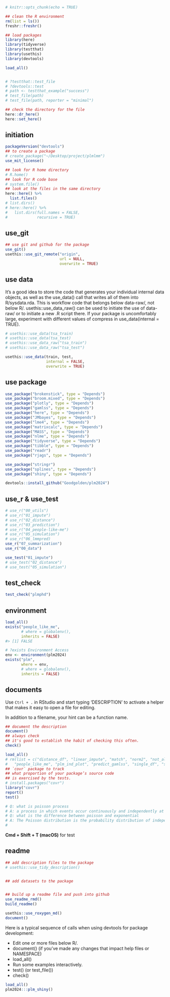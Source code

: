 ```r
# knitr::opts_chunk(echo = TRUE)

## clean the R environment
rm(list = ls())
freshr::freshr()

## load packages
library(here)
library(tidyverse)
library(testthat)
library(usethis)
library(devtools)

load_all()


# ?testthat::test_file
# ?devtools::test
# path <- testthat_example("success")
# test_file(path)
# test_file(path, reporter = "minimal")

## check the directory for the file
here::dr_here()
here::set_here()
```

## initiation

```r
packageVersion("devtools")
## to create a package
# create_package("~/Desktop/project/plmlmm")
use_mit_license()

## look for R home directory
# R.home()
## look for R code base
# system.file()
## look at the files in the same directory
here::here() %>%
  list.files()
# list.dirs()
# here::here() %>%
#   list.dirs(full.names = FALSE,
#             recursive = TRUE)
```

## use_git

```r
## use git and github for the package
use_git()
usethis::use_git_remote("origin", 
                        url = NULL, 
                        overwrite = TRUE)

```

## use data

It’s a good idea to store the code that generates your individual internal data objects, as well as the use_data() call that writes all of them into R/sysdata.rda. This is workflow code that belongs below data-raw/, not below R/. usethis::use_data_raw() can be used to initiate the use of data-raw/ or to initiate a new .R script there. If your package is uncomfortably large, experiment with different values of compress in use_data(internal = TRUE).

```r
# usethis::use_data(tsa_train)
# usethis::use_data(tsa_test)
# usethis::use_data_raw("tsa_train")
# usethis::use_data_raw("tsa_test")

usethis::use_data(train, test,
                  internal = FALSE,
                  overwrite = TRUE)
```

## use package

```r
use_package("brokenstick", type = "Depends")
use_package("broom.mixed", type = "Depends")
use_package("plotly", type = "Depends")
use_package("gamlss", type = "Depends")
use_package("here", type = "Depends")
use_package("JMbayes", type = "Depends")
use_package("lme4", type = "Depends")
use_package("matrixcalc", type = "Depends")
use_package("MASS", type = "Depends")
use_package("nlme", type = "Depends")
use_package("tidyverse", type = "Depends")
use_package("tibble", type = "Depends")
use_package("readr")
use_package("rjags", type = "Depends")

use_package("stringr")
use_package("splines", type = "Depends")
use_package("shiny", type = "Depends")

devtools::install_github("Goodgolden/plm2024")
```

## use_r & use_test

```r
# use_r("00_utils")
# use_r("01_impute")
# use_r("02_distance")
# use_r("03_prediction")
# use_r("04_people-like-me")
# use_r("05_simulation")
# use_r("06_lmmpred)
use_r("07_summarization")
use_r("00_data")

use_test("01_impute")
# use_test("02_distance")
# use_test("05_simulation")
```

## test_check

```r
test_check("plmphd")
```

## environment

```r
load_all()
exists("people_like_me",
       # where = globalenv(), 
       inherits = FALSE)
#> [1] FALSE

# ?exists Environment Access
env <- environment(plm2024)
exists("plm", 
       where = env,
       # where = globalenv(), 
       inherits = FALSE)
```

## documents

Use `Ctrl + .` in RStudio and start typing 'DESCRIPTION' to activate a helper that makes it easy to open a file for editing.

In addition to a filename, your hint can be a function name.

```r
## document the description
document()
## always check 
## it's good to establish the habit of checking this often.
check()
```

```r
load_all()
# rm(list = c("distance_df", "linear_impute", "match", "norm2", "not_all_na", "not_any_na",
#   "people_like_me", "plm_ind_plot", "predict_gamlss", "single_df", "soft_fun"))
## `covr` package to track 
## what proportion of your package’s source code
## is exercised by the tests.
# install.packages("covr")
library("covr")
report()
test()

# Q: what is poisson process
# A: a process in which events occur continuously and independently at a constant average rate.
# Q: what is the difference between poisson and exponential
# A: The Poisson distribution is the probability distribution of independent event occurrences in an interval. The exponential distribution is the probability distribution of the time between independent events.
# 

```

**Cmd + Shift + T (macOS)** for test

## readme

```r
## add description files to the package
# usethis::use_tidy_description()


## add datasets to the package


## build up a readme file and push into github
use_readme_rmd()
build_readme()

usethis::use_roxygen_md()
document()

```

Here is a typical sequence of calls when using devtools for package development:

-   Edit one or more files below R/.
-   document() (if you’ve made any changes that impact help files or NAMESPACE)
-   load_all()
-   Run some examples interactively.
-   test() (or test_file())
-   check()

```r
load_all()
plm2024:::plm_shiny()
```
